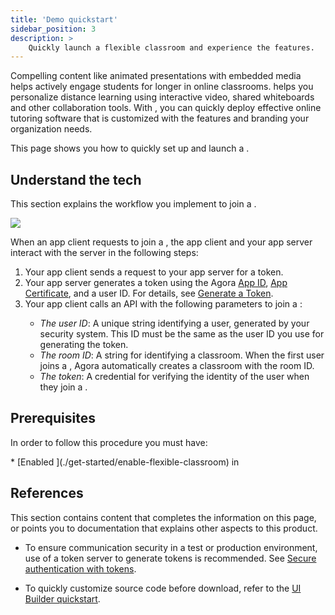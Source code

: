 ```yaml
---
title: 'Demo quickstart'
sidebar_position: 3
description: >
    Quickly launch a flexible classroom and experience the features.
---
```




Compelling content like animated presentations with embedded media helps actively engage students for longer in online classrooms. <Vg k="COMPANY"/> <Vg k="FC" /> helps you personalize distance learning using interactive video, shared whiteboards and other collaboration tools. With <Vg k="FC" />, you can quickly deploy effective online tutoring software that is customized with the features and branding your organization needs.

This page shows you how to quickly set up and launch a <Vg k="FC" />.

## Understand the tech

This section explains the workflow you implement to join a <Vg k="FC" />.

![](https://web-cdn.agora.io/docs-files/1623309158910)

When an app client requests to join a <Vg k="FC" />, the app client and your app server interact with the <Vg k="COMPANY" /> server in the following steps:

1. Your app client sends a request to your app server for a <Vg k="SIG" /> token.
2. Your app server generates a <Vg k="SIG" /> token using the Agora [App ID](/flexible-classroom/get-started/manage-agora-account#get-the-app-id), [App Certificate](/flexible-classroom/get-started/manage-agora-account/#get-the-app-certificate), and a user ID. For details, see [Generate a <Vg k="SIG" /> Token]( /flexible-classroom/develop/integrate/authentication-workflow/).
3. Your app client calls an API with the following parameters to join a <Vg k="FC" />:
    - *The user ID*: A unique string identifying a user, generated by your security system. This ID must be the same as the user ID you use for generating the <Vg k="SIG" /> token.
    - *The room ID*: A string for identifying a classroom. When the first user joins a <Vg k="FC" />, Agora automatically creates a classroom with the room ID.
    - *The <Vg k="SIG" /> token*: A credential for verifying the identity of the user when they join a <Vg k="FC" />.

## Prerequisites

In order to follow this procedure you must have:

<Prerequites />
* [Enabled <Vg k="FC" />](./get-started/enable-flexible-classroom) in <Vg k="CONSOLE"/>

<Quickstart />


## References

This section contains content that completes the information on this page, or points you to documentation that explains other aspects to this product.

* To ensure communication security in a test or production environment, use of a token server to generate tokens is recommended. See [Secure authentication with tokens](../develop/authentication-workflow).

* To quickly customize <Vg k="FC" /> source code before download, refer to the [UI Builder quickstart](../get-started/get-started-uibuilder).